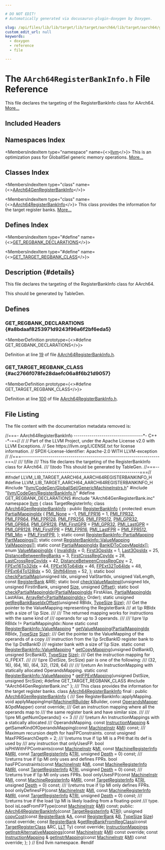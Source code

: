 ```yaml
---

# DO NOT EDIT!
# Automatically generated via docusaurus-plugin-doxygen by Doxygen.

slug: /api/files/lib/lib/target/lib/target/aarch64/lib/target/aarch64/gisel/aarch64registerbankinfo-h
custom_edit_url: null
keywords:
  - doxygen
  - reference
  - file

---
```





# The `AArch64RegisterBankInfo.h` File Reference

<DoxygenPage pluginConfig={pluginConfig}>

This file declares the targeting of the RegisterBankInfo class for AArch64. <a href="#details">More...</a>

## Included Headers

<IncludesList>
<IncludesListItem
  filePath="llvm/CodeGen/GlobalISel/GenericMachineInstrs.h"
  permalink="/docs/api/files/include/include/llvm/include/llvm/codegen/include/llvm/codegen/globalisel/genericmachineinstrs-h"
  isLocal="true" />
<IncludesListItem
  filePath="llvm/CodeGen/RegisterBankInfo.h"
  permalink="/docs/api/files/include/include/llvm/include/llvm/codegen/registerbankinfo-h"
  isLocal="true" />
<IncludesListItem
  filePath="AArch64GenRegisterBank.inc"
  permalink=""
  isLocal="true" />
</IncludesList>

## Namespaces Index

<MembersIndex>

<MembersIndexItem
  type="namespace"
  name={<><a href="/docs/api/namespaces/llvm">llvm</a></>}>
This is an optimization pass for GlobalISel generic memory operations. <a href="/docs/api/namespaces/llvm/#details">More...</a>
</MembersIndexItem>

</MembersIndex>

## Classes Index

<MembersIndex>

<MembersIndexItem
  type="class"
  name={<><a href="/docs/api/classes/llvm/aarch64genregisterbankinfo">AArch64GenRegisterBankInfo</a></>}>
</MembersIndexItem>

<MembersIndexItem
  type="class"
  name={<><a href="/docs/api/classes/llvm/aarch64registerbankinfo">AArch64RegisterBankInfo</a></>}>
This class provides the information for the target register banks. <a href="/docs/api/classes/llvm/aarch64registerbankinfo/#details">More...</a>
</MembersIndexItem>

</MembersIndex>

## Defines Index

<MembersIndex>

<MembersIndexItem
  type="#define"
  name={<><a href="#a8bdaaf8253971d9243f96a6f2bf6eda5">GET&#95;REGBANK&#95;DECLARATIONS</a></>}>
</MembersIndexItem>

<MembersIndexItem
  type="#define"
  name={<><a href="#ac2766f078fe28daefc06a8f6b21d9057">GET&#95;TARGET&#95;REGBANK&#95;CLASS</a></>}>
</MembersIndexItem>

</MembersIndex>

## Description {#details}

This file declares the targeting of the RegisterBankInfo class for AArch64.

<XrefSect
  title="Todo"
  permalink="/docs/api/pages/todo/#_todo000009">
This should be generated by TableGen.
</XrefSect>

<SectionDefinition>

## Defines

### GET&#95;REGBANK&#95;DECLARATIONS {#a8bdaaf8253971d9243f96a6f2bf6eda5}

<MemberDefinition
  prototype={<>#define GET&#95;REGBANK&#95;DECLARATIONS</>}>

Definition at line <a href="#l00019">19</a> of file <a href="/docs/api/files/lib/lib/target/lib/target/aarch64/lib/target/aarch64/gisel/aarch64registerbankinfo-h">AArch64RegisterBankInfo.h</a>.
</MemberDefinition>

### GET&#95;TARGET&#95;REGBANK&#95;CLASS {#ac2766f078fe28daefc06a8f6b21d9057}

<MemberDefinition
  prototype={<>#define GET&#95;TARGET&#95;REGBANK&#95;CLASS</>}>

Definition at line <a href="#l00100">100</a> of file <a href="/docs/api/files/lib/lib/target/lib/target/aarch64/lib/target/aarch64/gisel/aarch64registerbankinfo-h">AArch64RegisterBankInfo.h</a>.
</MemberDefinition>

</SectionDefinition>

## File Listing

The file content with the documentation metadata removed is:

<ProgramListing>

<Link id="l00001" /><CodeLine lineNumber="1"><span class="doxyHighlightComment">//===- AArch64RegisterBankInfo -----------------------------------&#42;- C++ -&#42;-==//</span></CodeLine>
<Link id="l00002" /><CodeLine lineNumber="2"><span class="doxyHighlightComment">//</span></CodeLine>
<Link id="l00003" /><CodeLine lineNumber="3"><span class="doxyHighlightComment">// Part of the LLVM Project, under the Apache License v2.0 with LLVM Exceptions.</span></CodeLine>
<Link id="l00004" /><CodeLine lineNumber="4"><span class="doxyHighlightComment">// See https://llvm.org/LICENSE.txt for license information.</span></CodeLine>
<Link id="l00005" /><CodeLine lineNumber="5"><span class="doxyHighlightComment">// SPDX-License-Identifier: Apache-2.0 WITH LLVM-exception</span></CodeLine>
<Link id="l00006" /><CodeLine lineNumber="6"><span class="doxyHighlightComment">//</span></CodeLine>
<Link id="l00007" /><CodeLine lineNumber="7"><span class="doxyHighlightComment">//===----------------------------------------------------------------------===//</span></CodeLine>
<Link id="l00008" /><CodeLine lineNumber="8"><span class="doxyHighlightComment">/// \\file</span></CodeLine>
<Link id="l00009" /><CodeLine lineNumber="9"><span class="doxyHighlightComment">/// This file declares the targeting of the RegisterBankInfo class for AArch64.</span></CodeLine>
<Link id="l00010" /><CodeLine lineNumber="10"><span class="doxyHighlightComment">/// \\todo This should be generated by TableGen.</span></CodeLine>
<Link id="l00011" /><CodeLine lineNumber="11"><span class="doxyHighlightComment">//===----------------------------------------------------------------------===//</span></CodeLine>
<Link id="l00012" /><CodeLine lineNumber="12"></CodeLine>
<Link id="l00013" /><CodeLine lineNumber="13"><span class="doxyHighlightPreprocessor">#ifndef LLVM&#95;LIB&#95;TARGET&#95;AARCH64&#95;AARCH64REGISTERBANKINFO&#95;H</span></CodeLine>
<Link id="l00014" /><CodeLine lineNumber="14"><span class="doxyHighlightPreprocessor">#define LLVM&#95;LIB&#95;TARGET&#95;AARCH64&#95;AARCH64REGISTERBANKINFO&#95;H</span></CodeLine>
<Link id="l00015" /><CodeLine lineNumber="15"></CodeLine>
<Link id="l00016" /><CodeLine lineNumber="16"><span class="doxyHighlightPreprocessor">#include &quot;<a href="/docs/api/files/include/include/llvm/include/llvm/codegen/include/llvm/codegen/globalisel/genericmachineinstrs-h">llvm/CodeGen/GlobalISel/GenericMachineInstrs.h</a>&quot;</span></CodeLine>
<Link id="l00017" /><CodeLine lineNumber="17"><span class="doxyHighlightPreprocessor">#include &quot;<a href="/docs/api/files/include/include/llvm/include/llvm/codegen/registerbankinfo-h">llvm/CodeGen/RegisterBankInfo.h</a>&quot;</span></CodeLine>
<Link id="l00018" /><CodeLine lineNumber="18"></CodeLine>
<Link id="l00019" /><CodeLine lineNumber="19" lineLink="#a8bdaaf8253971d9243f96a6f2bf6eda5"><span class="doxyHighlightPreprocessor">#define GET&#95;REGBANK&#95;DECLARATIONS</span></CodeLine>
<Link id="l00020" /><CodeLine lineNumber="20"><span class="doxyHighlightPreprocessor">#include &quot;AArch64GenRegisterBank.inc&quot;</span></CodeLine>
<Link id="l00021" /><CodeLine lineNumber="21"></CodeLine>
<Link id="l00022" /><CodeLine lineNumber="22"><span class="doxyHighlightKeyword">namespace </span><span class="doxyHighlight"><a href="/docs/api/namespaces/llvm">llvm</a> &#123;</span></CodeLine>
<Link id="l00023" /><CodeLine lineNumber="23"></CodeLine>
<Link id="l00024" /><CodeLine lineNumber="24"><span class="doxyHighlightKeyword">class </span><span class="doxyHighlight">TargetRegisterInfo;</span></CodeLine>
<Link id="l00025" /><CodeLine lineNumber="25"></CodeLine>
<Link id="l00026" /><CodeLine lineNumber="26" lineLink="/docs/api/classes/llvm/aarch64genregisterbankinfo"><span class="doxyHighlightKeyword">class </span><span class="doxyHighlight"><a href="/docs/api/classes/llvm/aarch64genregisterbankinfo">AArch64GenRegisterBankInfo</a> : </span><span class="doxyHighlightKeyword">public</span><span class="doxyHighlight"> <a href="/docs/api/classes/llvm/registerbankinfo/#aa9467bf23c0dfb8176a54358477962fa">RegisterBankInfo</a> &#123;</span></CodeLine>
<Link id="l00027" /><CodeLine lineNumber="27"><span class="doxyHighlightKeyword">protected</span><span class="doxyHighlight">:</span></CodeLine>
<Link id="l00028" /><CodeLine lineNumber="28" lineLink="/docs/api/classes/llvm/aarch64genregisterbankinfo/#a0ce0a1e8370bfd2d2f95eec99db57bd9"><span class="doxyHighlight">  </span><span class="doxyHighlightKeyword">enum</span><span class="doxyHighlight"> <a href="/docs/api/classes/llvm/aarch64genregisterbankinfo/#a0ce0a1e8370bfd2d2f95eec99db57bd9">PartialMappingIdx</a> &#123;</span></CodeLine>
<Link id="l00029" /><CodeLine lineNumber="29" lineLink="/docs/api/classes/llvm/aarch64genregisterbankinfo/#a0ce0a1e8370bfd2d2f95eec99db57bd9ada6aa4fc496e081101afcb7ca2c8a373"><span class="doxyHighlight">    <a href="/docs/api/classes/llvm/aarch64genregisterbankinfo/#a0ce0a1e8370bfd2d2f95eec99db57bd9ada6aa4fc496e081101afcb7ca2c8a373">PMI&#95;None</a> = -1,</span></CodeLine>
<Link id="l00030" /><CodeLine lineNumber="30" lineLink="/docs/api/classes/llvm/aarch64genregisterbankinfo/#a0ce0a1e8370bfd2d2f95eec99db57bd9a7d0f4c1015d1380e8813dd5b6a07d5be"><span class="doxyHighlight">    <a href="/docs/api/classes/llvm/aarch64genregisterbankinfo/#a0ce0a1e8370bfd2d2f95eec99db57bd9a7d0f4c1015d1380e8813dd5b6a07d5be">PMI&#95;FPR16</a> = 1,</span></CodeLine>
<Link id="l00031" /><CodeLine lineNumber="31" lineLink="/docs/api/classes/llvm/aarch64genregisterbankinfo/#a0ce0a1e8370bfd2d2f95eec99db57bd9a57ade2e8c7009c5b3daa35e6373c2dea"><span class="doxyHighlight">    <a href="/docs/api/classes/llvm/aarch64genregisterbankinfo/#a0ce0a1e8370bfd2d2f95eec99db57bd9a57ade2e8c7009c5b3daa35e6373c2dea">PMI&#95;FPR32</a>,</span></CodeLine>
<Link id="l00032" /><CodeLine lineNumber="32" lineLink="/docs/api/classes/llvm/aarch64genregisterbankinfo/#a0ce0a1e8370bfd2d2f95eec99db57bd9a0b8bca96f9b583cbfaf7448edc60ef89"><span class="doxyHighlight">    <a href="/docs/api/classes/llvm/aarch64genregisterbankinfo/#a0ce0a1e8370bfd2d2f95eec99db57bd9a0b8bca96f9b583cbfaf7448edc60ef89">PMI&#95;FPR64</a>,</span></CodeLine>
<Link id="l00033" /><CodeLine lineNumber="33" lineLink="/docs/api/classes/llvm/aarch64genregisterbankinfo/#a0ce0a1e8370bfd2d2f95eec99db57bd9a74b3fe0416b1909c5f09e250e80e4443"><span class="doxyHighlight">    <a href="/docs/api/classes/llvm/aarch64genregisterbankinfo/#a0ce0a1e8370bfd2d2f95eec99db57bd9a74b3fe0416b1909c5f09e250e80e4443">PMI&#95;FPR128</a>,</span></CodeLine>
<Link id="l00034" /><CodeLine lineNumber="34" lineLink="/docs/api/classes/llvm/aarch64genregisterbankinfo/#a0ce0a1e8370bfd2d2f95eec99db57bd9a9a036a733dc1c145a8f3607b799b87d8"><span class="doxyHighlight">    <a href="/docs/api/classes/llvm/aarch64genregisterbankinfo/#a0ce0a1e8370bfd2d2f95eec99db57bd9a9a036a733dc1c145a8f3607b799b87d8">PMI&#95;FPR256</a>,</span></CodeLine>
<Link id="l00035" /><CodeLine lineNumber="35" lineLink="/docs/api/classes/llvm/aarch64genregisterbankinfo/#a0ce0a1e8370bfd2d2f95eec99db57bd9aebf52e13aa4d38c631d9e5376578b4b3"><span class="doxyHighlight">    <a href="/docs/api/classes/llvm/aarch64genregisterbankinfo/#a0ce0a1e8370bfd2d2f95eec99db57bd9aebf52e13aa4d38c631d9e5376578b4b3">PMI&#95;FPR512</a>,</span></CodeLine>
<Link id="l00036" /><CodeLine lineNumber="36" lineLink="/docs/api/classes/llvm/aarch64genregisterbankinfo/#a0ce0a1e8370bfd2d2f95eec99db57bd9a3affacb0ea6b477fc5b6a5331ae1a0dc"><span class="doxyHighlight">    <a href="/docs/api/classes/llvm/aarch64genregisterbankinfo/#a0ce0a1e8370bfd2d2f95eec99db57bd9a3affacb0ea6b477fc5b6a5331ae1a0dc">PMI&#95;GPR32</a>,</span></CodeLine>
<Link id="l00037" /><CodeLine lineNumber="37" lineLink="/docs/api/classes/llvm/aarch64genregisterbankinfo/#a0ce0a1e8370bfd2d2f95eec99db57bd9a15443bb0e40040577432ba71db504125"><span class="doxyHighlight">    <a href="/docs/api/classes/llvm/aarch64genregisterbankinfo/#a0ce0a1e8370bfd2d2f95eec99db57bd9a15443bb0e40040577432ba71db504125">PMI&#95;GPR64</a>,</span></CodeLine>
<Link id="l00038" /><CodeLine lineNumber="38" lineLink="/docs/api/classes/llvm/aarch64genregisterbankinfo/#a0ce0a1e8370bfd2d2f95eec99db57bd9a5046c1b33042e6e139dfe42d4c2a836d"><span class="doxyHighlight">    <a href="/docs/api/classes/llvm/aarch64genregisterbankinfo/#a0ce0a1e8370bfd2d2f95eec99db57bd9a5046c1b33042e6e139dfe42d4c2a836d">PMI&#95;GPR128</a>,</span></CodeLine>
<Link id="l00039" /><CodeLine lineNumber="39" lineLink="/docs/api/classes/llvm/aarch64genregisterbankinfo/#a0ce0a1e8370bfd2d2f95eec99db57bd9a6f05aa805febfc871072ccfaeab73947"><span class="doxyHighlight">    <a href="/docs/api/classes/llvm/aarch64genregisterbankinfo/#a0ce0a1e8370bfd2d2f95eec99db57bd9a6f05aa805febfc871072ccfaeab73947">PMI&#95;FirstGPR</a> = <a href="/docs/api/classes/llvm/aarch64genregisterbankinfo/#a0ce0a1e8370bfd2d2f95eec99db57bd9a3affacb0ea6b477fc5b6a5331ae1a0dc">PMI&#95;GPR32</a>,</span></CodeLine>
<Link id="l00040" /><CodeLine lineNumber="40" lineLink="/docs/api/classes/llvm/aarch64genregisterbankinfo/#a0ce0a1e8370bfd2d2f95eec99db57bd9abd8d169cb7433122c1b4bfbbbe835b9a"><span class="doxyHighlight">    <a href="/docs/api/classes/llvm/aarch64genregisterbankinfo/#a0ce0a1e8370bfd2d2f95eec99db57bd9abd8d169cb7433122c1b4bfbbbe835b9a">PMI&#95;LastGPR</a> = <a href="/docs/api/classes/llvm/aarch64genregisterbankinfo/#a0ce0a1e8370bfd2d2f95eec99db57bd9a5046c1b33042e6e139dfe42d4c2a836d">PMI&#95;GPR128</a>,</span></CodeLine>
<Link id="l00041" /><CodeLine lineNumber="41" lineLink="/docs/api/classes/llvm/aarch64genregisterbankinfo/#a0ce0a1e8370bfd2d2f95eec99db57bd9a5204b837734b0428ff3bc7d07c5620ad"><span class="doxyHighlight">    <a href="/docs/api/classes/llvm/aarch64genregisterbankinfo/#a0ce0a1e8370bfd2d2f95eec99db57bd9a5204b837734b0428ff3bc7d07c5620ad">PMI&#95;FirstFPR</a> = <a href="/docs/api/classes/llvm/aarch64genregisterbankinfo/#a0ce0a1e8370bfd2d2f95eec99db57bd9a7d0f4c1015d1380e8813dd5b6a07d5be">PMI&#95;FPR16</a>,</span></CodeLine>
<Link id="l00042" /><CodeLine lineNumber="42" lineLink="/docs/api/classes/llvm/aarch64genregisterbankinfo/#a0ce0a1e8370bfd2d2f95eec99db57bd9af741e39026b897179f21ab69f6fd83ea"><span class="doxyHighlight">    <a href="/docs/api/classes/llvm/aarch64genregisterbankinfo/#a0ce0a1e8370bfd2d2f95eec99db57bd9af741e39026b897179f21ab69f6fd83ea">PMI&#95;LastFPR</a> = <a href="/docs/api/classes/llvm/aarch64genregisterbankinfo/#a0ce0a1e8370bfd2d2f95eec99db57bd9aebf52e13aa4d38c631d9e5376578b4b3">PMI&#95;FPR512</a>,</span></CodeLine>
<Link id="l00043" /><CodeLine lineNumber="43" lineLink="/docs/api/classes/llvm/aarch64genregisterbankinfo/#a0ce0a1e8370bfd2d2f95eec99db57bd9ab2879f12d4bf51793e9c64d53a977f81"><span class="doxyHighlight">    <a href="/docs/api/classes/llvm/aarch64genregisterbankinfo/#a0ce0a1e8370bfd2d2f95eec99db57bd9ab2879f12d4bf51793e9c64d53a977f81">PMI&#95;Min</a> = <a href="/docs/api/classes/llvm/aarch64genregisterbankinfo/#a0ce0a1e8370bfd2d2f95eec99db57bd9a5204b837734b0428ff3bc7d07c5620ad">PMI&#95;FirstFPR</a>,</span></CodeLine>
<Link id="l00044" /><CodeLine lineNumber="44"><span class="doxyHighlight">  &#125;;</span></CodeLine>
<Link id="l00045" /><CodeLine lineNumber="45"></CodeLine>
<Link id="l00046" /><CodeLine lineNumber="46" lineLink="/docs/api/classes/llvm/aarch64genregisterbankinfo/#a7bccd695609f957457acb1eaa984045c"><span class="doxyHighlight">  </span><span class="doxyHighlightKeyword">static</span><span class="doxyHighlight"> </span><span class="doxyHighlightKeyword">const</span><span class="doxyHighlight"> <a href="/docs/api/structs/llvm/registerbankinfo/partialmapping">RegisterBankInfo::PartialMapping</a> <a href="/docs/api/classes/llvm/aarch64genregisterbankinfo/#a7bccd695609f957457acb1eaa984045c">PartMappings</a>&#91;&#93;;</span></CodeLine>
<Link id="l00047" /><CodeLine lineNumber="47" lineLink="/docs/api/classes/llvm/aarch64genregisterbankinfo/#ad8ba357b7ffb47400eba332bcc7a3653"><span class="doxyHighlight">  </span><span class="doxyHighlightKeyword">static</span><span class="doxyHighlight"> </span><span class="doxyHighlightKeyword">const</span><span class="doxyHighlight"> <a href="/docs/api/structs/llvm/registerbankinfo/valuemapping">RegisterBankInfo::ValueMapping</a> <a href="/docs/api/classes/llvm/aarch64genregisterbankinfo/#ad8ba357b7ffb47400eba332bcc7a3653">ValMappings</a>&#91;&#93;;</span></CodeLine>
<Link id="l00048" /><CodeLine lineNumber="48" lineLink="/docs/api/classes/llvm/aarch64genregisterbankinfo/#ac3aec3ca7a88b8d7f64d310d12444ac8"><span class="doxyHighlight">  </span><span class="doxyHighlightKeyword">static</span><span class="doxyHighlight"> </span><span class="doxyHighlightKeyword">const</span><span class="doxyHighlight"> <a href="/docs/api/classes/llvm/aarch64genregisterbankinfo/#a0ce0a1e8370bfd2d2f95eec99db57bd9">PartialMappingIdx</a> <a href="/docs/api/classes/llvm/aarch64genregisterbankinfo/#ac3aec3ca7a88b8d7f64d310d12444ac8">BankIDToCopyMapIdx</a>&#91;&#93;;</span></CodeLine>
<Link id="l00049" /><CodeLine lineNumber="49"></CodeLine>
<Link id="l00050" /><CodeLine lineNumber="50" lineLink="/docs/api/classes/llvm/aarch64genregisterbankinfo/#a5bc25a8a7793e62e97276637b1f5bfca"><span class="doxyHighlight">  </span><span class="doxyHighlightKeyword">enum</span><span class="doxyHighlight"> <a href="/docs/api/classes/llvm/aarch64genregisterbankinfo/#a5bc25a8a7793e62e97276637b1f5bfca">ValueMappingIdx</a> &#123;</span></CodeLine>
<Link id="l00051" /><CodeLine lineNumber="51" lineLink="/docs/api/classes/llvm/aarch64genregisterbankinfo/#a5bc25a8a7793e62e97276637b1f5bfcaa730a5843a9f6efa5bd572374a57001cc"><span class="doxyHighlight">    <a href="/docs/api/classes/llvm/aarch64genregisterbankinfo/#a5bc25a8a7793e62e97276637b1f5bfcaa730a5843a9f6efa5bd572374a57001cc">InvalidIdx</a> = 0,</span></CodeLine>
<Link id="l00052" /><CodeLine lineNumber="52" lineLink="/docs/api/classes/llvm/aarch64genregisterbankinfo/#a5bc25a8a7793e62e97276637b1f5bfcaa8dc019b27373bae43af2ea9402f70486"><span class="doxyHighlight">    <a href="/docs/api/classes/llvm/aarch64genregisterbankinfo/#a5bc25a8a7793e62e97276637b1f5bfcaa8dc019b27373bae43af2ea9402f70486">First3OpsIdx</a> = 1,</span></CodeLine>
<Link id="l00053" /><CodeLine lineNumber="53" lineLink="/docs/api/classes/llvm/aarch64genregisterbankinfo/#a5bc25a8a7793e62e97276637b1f5bfcaac5a293b56b4e91c760d23bd621e2cb9d"><span class="doxyHighlight">    <a href="/docs/api/classes/llvm/aarch64genregisterbankinfo/#a5bc25a8a7793e62e97276637b1f5bfcaac5a293b56b4e91c760d23bd621e2cb9d">Last3OpsIdx</a> = 25,</span></CodeLine>
<Link id="l00054" /><CodeLine lineNumber="54" lineLink="/docs/api/classes/llvm/aarch64genregisterbankinfo/#a5bc25a8a7793e62e97276637b1f5bfcaa85dded0bdbea67517ba33cda7c543cae"><span class="doxyHighlight">    <a href="/docs/api/classes/llvm/aarch64genregisterbankinfo/#a5bc25a8a7793e62e97276637b1f5bfcaa85dded0bdbea67517ba33cda7c543cae">DistanceBetweenRegBanks</a> = 3,</span></CodeLine>
<Link id="l00055" /><CodeLine lineNumber="55" lineLink="/docs/api/classes/llvm/aarch64genregisterbankinfo/#a5bc25a8a7793e62e97276637b1f5bfcaa1e6d3663df1f326b330a5bf5ad63a640"><span class="doxyHighlight">    <a href="/docs/api/classes/llvm/aarch64genregisterbankinfo/#a5bc25a8a7793e62e97276637b1f5bfcaa1e6d3663df1f326b330a5bf5ad63a640">FirstCrossRegCpyIdx</a> = 28,</span></CodeLine>
<Link id="l00056" /><CodeLine lineNumber="56" lineLink="/docs/api/classes/llvm/aarch64genregisterbankinfo/#a5bc25a8a7793e62e97276637b1f5bfcaa9e6eb3f047f47123c78aa2da9829c107"><span class="doxyHighlight">    <a href="/docs/api/classes/llvm/aarch64genregisterbankinfo/#a5bc25a8a7793e62e97276637b1f5bfcaa9e6eb3f047f47123c78aa2da9829c107">LastCrossRegCpyIdx</a> = 42,</span></CodeLine>
<Link id="l00057" /><CodeLine lineNumber="57" lineLink="/docs/api/classes/llvm/aarch64genregisterbankinfo/#a5bc25a8a7793e62e97276637b1f5bfcaa4c2ea860c72e3eb2037d12b654f6e301"><span class="doxyHighlight">    <a href="/docs/api/classes/llvm/aarch64genregisterbankinfo/#a5bc25a8a7793e62e97276637b1f5bfcaa4c2ea860c72e3eb2037d12b654f6e301">DistanceBetweenCrossRegCpy</a> = 2,</span></CodeLine>
<Link id="l00058" /><CodeLine lineNumber="58" lineLink="/docs/api/classes/llvm/aarch64genregisterbankinfo/#a5bc25a8a7793e62e97276637b1f5bfcaa1e2ee27e61922a5f8d4586b97788c4a3"><span class="doxyHighlight">    <a href="/docs/api/classes/llvm/aarch64genregisterbankinfo/#a5bc25a8a7793e62e97276637b1f5bfcaa1e2ee27e61922a5f8d4586b97788c4a3">FPExt16To32Idx</a> = 44,</span></CodeLine>
<Link id="l00059" /><CodeLine lineNumber="59" lineLink="/docs/api/classes/llvm/aarch64genregisterbankinfo/#a5bc25a8a7793e62e97276637b1f5bfcaa29ec7d849b5818663330722608967570"><span class="doxyHighlight">    <a href="/docs/api/classes/llvm/aarch64genregisterbankinfo/#a5bc25a8a7793e62e97276637b1f5bfcaa29ec7d849b5818663330722608967570">FPExt16To64Idx</a> = 46,</span></CodeLine>
<Link id="l00060" /><CodeLine lineNumber="60" lineLink="/docs/api/classes/llvm/aarch64genregisterbankinfo/#a5bc25a8a7793e62e97276637b1f5bfcaa66634e722b92b1635f9c14aa89003e57"><span class="doxyHighlight">    <a href="/docs/api/classes/llvm/aarch64genregisterbankinfo/#a5bc25a8a7793e62e97276637b1f5bfcaa66634e722b92b1635f9c14aa89003e57">FPExt32To64Idx</a> = 48,</span></CodeLine>
<Link id="l00061" /><CodeLine lineNumber="61" lineLink="/docs/api/classes/llvm/aarch64genregisterbankinfo/#a5bc25a8a7793e62e97276637b1f5bfcaa9b4ebe30fd1f79ea25dc4309a2cae068"><span class="doxyHighlight">    <a href="/docs/api/classes/llvm/aarch64genregisterbankinfo/#a5bc25a8a7793e62e97276637b1f5bfcaa9b4ebe30fd1f79ea25dc4309a2cae068">FPExt64To128Idx</a> = 50,</span></CodeLine>
<Link id="l00062" /><CodeLine lineNumber="62" lineLink="/docs/api/classes/llvm/aarch64genregisterbankinfo/#a5bc25a8a7793e62e97276637b1f5bfcaaa633b88dcc41c33fb9989f39237c1b8a"><span class="doxyHighlight">    <a href="/docs/api/classes/llvm/aarch64genregisterbankinfo/#a5bc25a8a7793e62e97276637b1f5bfcaaa633b88dcc41c33fb9989f39237c1b8a">Shift64Imm</a> = 52,</span></CodeLine>
<Link id="l00063" /><CodeLine lineNumber="63"><span class="doxyHighlight">  &#125;;</span></CodeLine>
<Link id="l00064" /><CodeLine lineNumber="64"></CodeLine>
<Link id="l00065" /><CodeLine lineNumber="65" lineLink="/docs/api/classes/llvm/aarch64genregisterbankinfo/#ae0544412676b94227fa1cbd691372dab"><span class="doxyHighlight">  </span><span class="doxyHighlightKeyword">static</span><span class="doxyHighlight"> </span><span class="doxyHighlightKeywordType">bool</span><span class="doxyHighlight"> <a href="/docs/api/classes/llvm/aarch64genregisterbankinfo/#ae0544412676b94227fa1cbd691372dab">checkPartialMap</a>(</span><span class="doxyHighlightKeywordType">unsigned</span><span class="doxyHighlight"> Idx, </span><span class="doxyHighlightKeywordType">unsigned</span><span class="doxyHighlight"> ValStartIdx,</span></CodeLine>
<Link id="l00066" /><CodeLine lineNumber="66"><span class="doxyHighlight">                              </span><span class="doxyHighlightKeywordType">unsigned</span><span class="doxyHighlight"> ValLength, </span><span class="doxyHighlightKeyword">const</span><span class="doxyHighlight"> <a href="/docs/api/classes/llvm/registerbank">RegisterBank</a> &amp;RB);</span></CodeLine>
<Link id="l00067" /><CodeLine lineNumber="67" lineLink="/docs/api/classes/llvm/aarch64genregisterbankinfo/#aac204e7094869818cf50f235726a351a"><span class="doxyHighlight">  </span><span class="doxyHighlightKeyword">static</span><span class="doxyHighlight"> </span><span class="doxyHighlightKeywordType">bool</span><span class="doxyHighlight"> <a href="/docs/api/classes/llvm/aarch64genregisterbankinfo/#aac204e7094869818cf50f235726a351a">checkValueMapImpl</a>(</span><span class="doxyHighlightKeywordType">unsigned</span><span class="doxyHighlight"> Idx, </span><span class="doxyHighlightKeywordType">unsigned</span><span class="doxyHighlight"> FirstInBank,</span></CodeLine>
<Link id="l00068" /><CodeLine lineNumber="68"><span class="doxyHighlight">                                </span><span class="doxyHighlightKeywordType">unsigned</span><span class="doxyHighlight"> <a href="/docs/api/files/lib/lib/analysis/inlineorder-cpp/#a7ee6f0cb51c3b9056199e9a0001fe8c3a6f6cb72d544962fa333e2e34ce64f719">Size</a>, </span><span class="doxyHighlightKeywordType">unsigned</span><span class="doxyHighlight"> <a href="/docs/api/namespaces/llvm/#a05f5b9a11bdcc5feba62899f95dcf878a3134224cba2545bc57954d3b072aebb4">Offset</a>);</span></CodeLine>
<Link id="l00069" /><CodeLine lineNumber="69" lineLink="/docs/api/classes/llvm/aarch64genregisterbankinfo/#a5815052cc039d0e029b6aebf81614419"><span class="doxyHighlight">  </span><span class="doxyHighlightKeyword">static</span><span class="doxyHighlight"> </span><span class="doxyHighlightKeywordType">bool</span><span class="doxyHighlight"> <a href="/docs/api/classes/llvm/aarch64genregisterbankinfo/#a5815052cc039d0e029b6aebf81614419">checkPartialMappingIdx</a>(<a href="/docs/api/classes/llvm/aarch64genregisterbankinfo/#a0ce0a1e8370bfd2d2f95eec99db57bd9">PartialMappingIdx</a> FirstAlias,</span></CodeLine>
<Link id="l00070" /><CodeLine lineNumber="70"><span class="doxyHighlight">                                     <a href="/docs/api/classes/llvm/aarch64genregisterbankinfo/#a0ce0a1e8370bfd2d2f95eec99db57bd9">PartialMappingIdx</a> LastAlias,</span></CodeLine>
<Link id="l00071" /><CodeLine lineNumber="71"><span class="doxyHighlight">                                     <a href="/docs/api/classes/llvm/arrayref">ArrayRef&lt;PartialMappingIdx&gt;</a> Order);</span></CodeLine>
<Link id="l00072" /><CodeLine lineNumber="72"></CodeLine>
<Link id="l00073" /><CodeLine lineNumber="73" lineLink="/docs/api/classes/llvm/aarch64genregisterbankinfo/#a0ce9fd2addf2bda8320f018848e938fa"><span class="doxyHighlight">  </span><span class="doxyHighlightKeyword">static</span><span class="doxyHighlight"> </span><span class="doxyHighlightKeywordType">unsigned</span><span class="doxyHighlight"> <a href="/docs/api/classes/llvm/aarch64genregisterbankinfo/#a0ce9fd2addf2bda8320f018848e938fa">getRegBankBaseIdxOffset</a>(</span><span class="doxyHighlightKeywordType">unsigned</span><span class="doxyHighlight"> RBIdx, <a href="/docs/api/classes/llvm/typesize">TypeSize</a> <a href="/docs/api/files/lib/lib/analysis/inlineorder-cpp/#a7ee6f0cb51c3b9056199e9a0001fe8c3a6f6cb72d544962fa333e2e34ce64f719">Size</a>);</span></CodeLine>
<Link id="l00074" /><CodeLine lineNumber="74"></CodeLine>
<Link id="l00075" /><CodeLine lineNumber="75"><span class="doxyHighlightComment">  /// Get the pointer to the ValueMapping representing the RegisterBank</span></CodeLine>
<Link id="l00076" /><CodeLine lineNumber="76"><span class="doxyHighlightComment">  /// at \\p RBIdx with a size of \\p Size.</span></CodeLine>
<Link id="l00077" /><CodeLine lineNumber="77"><span class="doxyHighlightComment">  ///</span></CodeLine>
<Link id="l00078" /><CodeLine lineNumber="78"><span class="doxyHighlightComment">  /// The returned mapping works for instructions with the same kind of</span></CodeLine>
<Link id="l00079" /><CodeLine lineNumber="79"><span class="doxyHighlightComment">  /// operands for up to 3 operands.</span></CodeLine>
<Link id="l00080" /><CodeLine lineNumber="80"><span class="doxyHighlightComment">  ///</span></CodeLine>
<Link id="l00081" /><CodeLine lineNumber="81"><span class="doxyHighlightComment">  /// \\pre \\p RBIdx != PartialMappingIdx::None</span></CodeLine>
<Link id="l00082" /><CodeLine lineNumber="82"><span class="doxyHighlight">  </span><span class="doxyHighlightKeyword">static</span><span class="doxyHighlight"> </span><span class="doxyHighlightKeyword">const</span><span class="doxyHighlight"> <a href="/docs/api/structs/llvm/registerbankinfo/valuemapping">RegisterBankInfo::ValueMapping</a> &#42;</span></CodeLine>
<Link id="l00083" /><CodeLine lineNumber="83" lineLink="/docs/api/classes/llvm/aarch64genregisterbankinfo/#ace6c7f8d7dc748c8c3e5e4d3e230c71c"><span class="doxyHighlight">  <a href="/docs/api/classes/llvm/aarch64genregisterbankinfo/#ace6c7f8d7dc748c8c3e5e4d3e230c71c">getValueMapping</a>(<a href="/docs/api/classes/llvm/aarch64genregisterbankinfo/#a0ce0a1e8370bfd2d2f95eec99db57bd9">PartialMappingIdx</a> RBIdx, <a href="/docs/api/classes/llvm/typesize">TypeSize</a> <a href="/docs/api/files/lib/lib/analysis/inlineorder-cpp/#a7ee6f0cb51c3b9056199e9a0001fe8c3a6f6cb72d544962fa333e2e34ce64f719">Size</a>);</span></CodeLine>
<Link id="l00084" /><CodeLine lineNumber="84"></CodeLine>
<Link id="l00085" /><CodeLine lineNumber="85"><span class="doxyHighlightComment">  /// Get the pointer to the ValueMapping of the operands of a copy</span></CodeLine>
<Link id="l00086" /><CodeLine lineNumber="86"><span class="doxyHighlightComment">  /// instruction from the \\p SrcBankID register bank to the \\p DstBankID</span></CodeLine>
<Link id="l00087" /><CodeLine lineNumber="87"><span class="doxyHighlightComment">  /// register bank with a size of \\p Size.</span></CodeLine>
<Link id="l00088" /><CodeLine lineNumber="88"><span class="doxyHighlight">  </span><span class="doxyHighlightKeyword">static</span><span class="doxyHighlight"> </span><span class="doxyHighlightKeyword">const</span><span class="doxyHighlight"> <a href="/docs/api/structs/llvm/registerbankinfo/valuemapping">RegisterBankInfo::ValueMapping</a> &#42;</span></CodeLine>
<Link id="l00089" /><CodeLine lineNumber="89" lineLink="/docs/api/classes/llvm/aarch64genregisterbankinfo/#a52505890f7e825cd589db0e54395e9e5"><span class="doxyHighlight">  <a href="/docs/api/classes/llvm/aarch64genregisterbankinfo/#a52505890f7e825cd589db0e54395e9e5">getCopyMapping</a>(</span><span class="doxyHighlightKeywordType">unsigned</span><span class="doxyHighlight"> DstBankID, </span><span class="doxyHighlightKeywordType">unsigned</span><span class="doxyHighlight"> SrcBankID, <a href="/docs/api/classes/llvm/typesize">TypeSize</a> <a href="/docs/api/files/lib/lib/analysis/inlineorder-cpp/#a7ee6f0cb51c3b9056199e9a0001fe8c3a6f6cb72d544962fa333e2e34ce64f719">Size</a>);</span></CodeLine>
<Link id="l00090" /><CodeLine lineNumber="90"></CodeLine>
<Link id="l00091" /><CodeLine lineNumber="91"><span class="doxyHighlightComment">  /// Get the instruction mapping for G&#95;FPEXT.</span></CodeLine>
<Link id="l00092" /><CodeLine lineNumber="92"><span class="doxyHighlightComment">  ///</span></CodeLine>
<Link id="l00093" /><CodeLine lineNumber="93"><span class="doxyHighlightComment">  /// \\pre (DstSize, SrcSize) pair is one of the following:</span></CodeLine>
<Link id="l00094" /><CodeLine lineNumber="94"><span class="doxyHighlightComment">  ///      (32, 16), (64, 16), (64, 32), (128, 64)</span></CodeLine>
<Link id="l00095" /><CodeLine lineNumber="95"><span class="doxyHighlightComment">  ///</span></CodeLine>
<Link id="l00096" /><CodeLine lineNumber="96"><span class="doxyHighlightComment">  /// \\return An InstructionMapping with statically allocated OperandsMapping.</span></CodeLine>
<Link id="l00097" /><CodeLine lineNumber="97"><span class="doxyHighlight">  </span><span class="doxyHighlightKeyword">static</span><span class="doxyHighlight"> </span><span class="doxyHighlightKeyword">const</span><span class="doxyHighlight"> <a href="/docs/api/structs/llvm/registerbankinfo/valuemapping">RegisterBankInfo::ValueMapping</a> &#42;</span></CodeLine>
<Link id="l00098" /><CodeLine lineNumber="98" lineLink="/docs/api/classes/llvm/aarch64genregisterbankinfo/#aa2c869b663eb82158eb929290dd29f67"><span class="doxyHighlight">  <a href="/docs/api/classes/llvm/aarch64genregisterbankinfo/#aa2c869b663eb82158eb929290dd29f67">getFPExtMapping</a>(</span><span class="doxyHighlightKeywordType">unsigned</span><span class="doxyHighlight"> DstSize, </span><span class="doxyHighlightKeywordType">unsigned</span><span class="doxyHighlight"> SrcSize);</span></CodeLine>
<Link id="l00099" /><CodeLine lineNumber="99"></CodeLine>
<Link id="l00100" /><CodeLine lineNumber="100" lineLink="#ac2766f078fe28daefc06a8f6b21d9057"><span class="doxyHighlightPreprocessor">#define GET&#95;TARGET&#95;REGBANK&#95;CLASS</span></CodeLine>
<Link id="l00101" /><CodeLine lineNumber="101"><span class="doxyHighlightPreprocessor">#include &quot;AArch64GenRegisterBank.inc&quot;</span></CodeLine>
<Link id="l00102" /><CodeLine lineNumber="102"><span class="doxyHighlight">&#125;;</span></CodeLine>
<Link id="l00103" /><CodeLine lineNumber="103"></CodeLine>
<Link id="l00104" /><CodeLine lineNumber="104"><span class="doxyHighlightComment">/// This class provides the information for the target register banks.</span></CodeLine>
<Link id="l00105" /><CodeLine lineNumber="105" lineLink="/docs/api/classes/llvm/aarch64registerbankinfo"><span class="doxyHighlightKeyword">class </span><span class="doxyHighlight"><a href="/docs/api/classes/llvm/aarch64registerbankinfo/#a8c46e5a35a9df5b131a85976d8d70af0">AArch64RegisterBankInfo</a> final : </span><span class="doxyHighlightKeyword">public</span><span class="doxyHighlight"> <a href="/docs/api/classes/llvm/aarch64genregisterbankinfo">AArch64GenRegisterBankInfo</a> &#123;</span></CodeLine>
<Link id="l00106" /><CodeLine lineNumber="106"><span class="doxyHighlightComment">  /// See RegisterBankInfo::applyMapping.</span></CodeLine>
<Link id="l00107" /><CodeLine lineNumber="107"><span class="doxyHighlight">  </span><span class="doxyHighlightKeywordType">void</span><span class="doxyHighlight"> applyMappingImpl(<a href="/docs/api/classes/llvm/machineirbuilder">MachineIRBuilder</a> &amp;Builder,</span></CodeLine>
<Link id="l00108" /><CodeLine lineNumber="108"><span class="doxyHighlight">                        </span><span class="doxyHighlightKeyword">const</span><span class="doxyHighlight"> <a href="/docs/api/classes/llvm/registerbankinfo/operandsmapper">OperandsMapper</a> &amp;OpdMapper) </span><span class="doxyHighlightKeyword">const override</span><span class="doxyHighlight">;</span></CodeLine>
<Link id="l00109" /><CodeLine lineNumber="109"></CodeLine>
<Link id="l00110" /><CodeLine lineNumber="110"><span class="doxyHighlightComment">  /// Get an instruction mapping where all the operands map to</span></CodeLine>
<Link id="l00111" /><CodeLine lineNumber="111"><span class="doxyHighlightComment">  /// the same register bank and have similar size.</span></CodeLine>
<Link id="l00112" /><CodeLine lineNumber="112"><span class="doxyHighlightComment">  ///</span></CodeLine>
<Link id="l00113" /><CodeLine lineNumber="113"><span class="doxyHighlightComment">  /// \\pre MI.getNumOperands() &lt;= 3</span></CodeLine>
<Link id="l00114" /><CodeLine lineNumber="114"><span class="doxyHighlightComment">  ///</span></CodeLine>
<Link id="l00115" /><CodeLine lineNumber="115"><span class="doxyHighlightComment">  /// \\return An InstructionMappings with a statically allocated</span></CodeLine>
<Link id="l00116" /><CodeLine lineNumber="116"><span class="doxyHighlightComment">  /// OperandsMapping.</span></CodeLine>
<Link id="l00117" /><CodeLine lineNumber="117"><span class="doxyHighlight">  </span><span class="doxyHighlightKeyword">const</span><span class="doxyHighlight"> <a href="/docs/api/classes/llvm/registerbankinfo/instructionmapping">InstructionMapping</a> &amp;</span></CodeLine>
<Link id="l00118" /><CodeLine lineNumber="118"><span class="doxyHighlight">  getSameKindOfOperandsMapping(</span><span class="doxyHighlightKeyword">const</span><span class="doxyHighlight"> <a href="/docs/api/classes/llvm/machineinstr">MachineInstr</a> &amp;<a href="/docs/api/files/lib/lib/codegen/lib/codegen/globalisel/irtranslator-cpp/#abe44dfdea65b4f7e11e0a608ab708b76">MI</a>) </span><span class="doxyHighlightKeyword">const</span><span class="doxyHighlight">;</span></CodeLine>
<Link id="l00119" /><CodeLine lineNumber="119"></CodeLine>
<Link id="l00120" /><CodeLine lineNumber="120"><span class="doxyHighlightComment">  /// Maximum recursion depth for hasFPConstraints.</span></CodeLine>
<Link id="l00121" /><CodeLine lineNumber="121"><span class="doxyHighlight">  </span><span class="doxyHighlightKeyword">const</span><span class="doxyHighlight"> </span><span class="doxyHighlightKeywordType">unsigned</span><span class="doxyHighlight"> MaxFPRSearchDepth = 2;</span></CodeLine>
<Link id="l00122" /><CodeLine lineNumber="122"></CodeLine>
<Link id="l00123" /><CodeLine lineNumber="123"><span class="doxyHighlightComment">  /// \\returns true if \\p MI is a PHI that its def is used by</span></CodeLine>
<Link id="l00124" /><CodeLine lineNumber="124"><span class="doxyHighlightComment">  /// any instruction that onlyUsesFP.</span></CodeLine>
<Link id="l00125" /><CodeLine lineNumber="125"><span class="doxyHighlight">  </span><span class="doxyHighlightKeywordType">bool</span><span class="doxyHighlight"> isPHIWithFPContraints(</span><span class="doxyHighlightKeyword">const</span><span class="doxyHighlight"> <a href="/docs/api/classes/llvm/machineinstr">MachineInstr</a> &amp;<a href="/docs/api/files/lib/lib/codegen/lib/codegen/globalisel/irtranslator-cpp/#abe44dfdea65b4f7e11e0a608ab708b76">MI</a>,</span></CodeLine>
<Link id="l00126" /><CodeLine lineNumber="126"><span class="doxyHighlight">                             </span><span class="doxyHighlightKeyword">const</span><span class="doxyHighlight"> <a href="/docs/api/classes/llvm/machineregisterinfo">MachineRegisterInfo</a> &amp;<a href="/docs/api/files/lib/lib/target/lib/target/aarch64/aarch64advsimdscalarpass-cpp/#aacd2ab195054a3e6a74bfbb9d5d571c8">MRI</a>,</span></CodeLine>
<Link id="l00127" /><CodeLine lineNumber="127"><span class="doxyHighlight">                             </span><span class="doxyHighlightKeyword">const</span><span class="doxyHighlight"> <a href="/docs/api/classes/llvm/targetregisterinfo">TargetRegisterInfo</a> &amp;<a href="/docs/api/files/lib/lib/codegen/machinesink-cpp/#a0f36ed1bc17fc1aa97fe291c439a0698">TRI</a>,</span></CodeLine>
<Link id="l00128" /><CodeLine lineNumber="128"><span class="doxyHighlight">                             </span><span class="doxyHighlightKeywordType">unsigned</span><span class="doxyHighlight"> <a href="/docs/api/namespaces/llvm/#a1eb5609345b906d024fbf9e4bc1adc06afe578efb7ca235af77fb0eef7edcf639">Depth</a> = 0) </span><span class="doxyHighlightKeyword">const</span><span class="doxyHighlight">;</span></CodeLine>
<Link id="l00129" /><CodeLine lineNumber="129"></CodeLine>
<Link id="l00130" /><CodeLine lineNumber="130"><span class="doxyHighlightComment">  /// \\returns true if \\p MI only uses and defines FPRs.</span></CodeLine>
<Link id="l00131" /><CodeLine lineNumber="131"><span class="doxyHighlight">  </span><span class="doxyHighlightKeywordType">bool</span><span class="doxyHighlight"> hasFPConstraints(</span><span class="doxyHighlightKeyword">const</span><span class="doxyHighlight"> <a href="/docs/api/classes/llvm/machineinstr">MachineInstr</a> &amp;<a href="/docs/api/files/lib/lib/codegen/lib/codegen/globalisel/irtranslator-cpp/#abe44dfdea65b4f7e11e0a608ab708b76">MI</a>, </span><span class="doxyHighlightKeyword">const</span><span class="doxyHighlight"> <a href="/docs/api/classes/llvm/machineregisterinfo">MachineRegisterInfo</a> &amp;<a href="/docs/api/files/lib/lib/target/lib/target/aarch64/aarch64advsimdscalarpass-cpp/#aacd2ab195054a3e6a74bfbb9d5d571c8">MRI</a>,</span></CodeLine>
<Link id="l00132" /><CodeLine lineNumber="132"><span class="doxyHighlight">                     </span><span class="doxyHighlightKeyword">const</span><span class="doxyHighlight"> <a href="/docs/api/classes/llvm/targetregisterinfo">TargetRegisterInfo</a> &amp;<a href="/docs/api/files/lib/lib/codegen/machinesink-cpp/#a0f36ed1bc17fc1aa97fe291c439a0698">TRI</a>, </span><span class="doxyHighlightKeywordType">unsigned</span><span class="doxyHighlight"> <a href="/docs/api/namespaces/llvm/#a1eb5609345b906d024fbf9e4bc1adc06afe578efb7ca235af77fb0eef7edcf639">Depth</a> = 0) </span><span class="doxyHighlightKeyword">const</span><span class="doxyHighlight">;</span></CodeLine>
<Link id="l00133" /><CodeLine lineNumber="133"></CodeLine>
<Link id="l00134" /><CodeLine lineNumber="134"><span class="doxyHighlightComment">  /// \\returns true if \\p MI only uses FPRs.</span></CodeLine>
<Link id="l00135" /><CodeLine lineNumber="135"><span class="doxyHighlight">  </span><span class="doxyHighlightKeywordType">bool</span><span class="doxyHighlight"> onlyUsesFP(</span><span class="doxyHighlightKeyword">const</span><span class="doxyHighlight"> <a href="/docs/api/classes/llvm/machineinstr">MachineInstr</a> &amp;<a href="/docs/api/files/lib/lib/codegen/lib/codegen/globalisel/irtranslator-cpp/#abe44dfdea65b4f7e11e0a608ab708b76">MI</a>, </span><span class="doxyHighlightKeyword">const</span><span class="doxyHighlight"> <a href="/docs/api/classes/llvm/machineregisterinfo">MachineRegisterInfo</a> &amp;<a href="/docs/api/files/lib/lib/target/lib/target/aarch64/aarch64advsimdscalarpass-cpp/#aacd2ab195054a3e6a74bfbb9d5d571c8">MRI</a>,</span></CodeLine>
<Link id="l00136" /><CodeLine lineNumber="136"><span class="doxyHighlight">                  </span><span class="doxyHighlightKeyword">const</span><span class="doxyHighlight"> <a href="/docs/api/classes/llvm/targetregisterinfo">TargetRegisterInfo</a> &amp;<a href="/docs/api/files/lib/lib/codegen/machinesink-cpp/#a0f36ed1bc17fc1aa97fe291c439a0698">TRI</a>, </span><span class="doxyHighlightKeywordType">unsigned</span><span class="doxyHighlight"> <a href="/docs/api/namespaces/llvm/#a1eb5609345b906d024fbf9e4bc1adc06afe578efb7ca235af77fb0eef7edcf639">Depth</a> = 0) </span><span class="doxyHighlightKeyword">const</span><span class="doxyHighlight">;</span></CodeLine>
<Link id="l00137" /><CodeLine lineNumber="137"></CodeLine>
<Link id="l00138" /><CodeLine lineNumber="138"><span class="doxyHighlightComment">  /// \\returns true if \\p MI only defines FPRs.</span></CodeLine>
<Link id="l00139" /><CodeLine lineNumber="139"><span class="doxyHighlight">  </span><span class="doxyHighlightKeywordType">bool</span><span class="doxyHighlight"> onlyDefinesFP(</span><span class="doxyHighlightKeyword">const</span><span class="doxyHighlight"> <a href="/docs/api/classes/llvm/machineinstr">MachineInstr</a> &amp;<a href="/docs/api/files/lib/lib/codegen/lib/codegen/globalisel/irtranslator-cpp/#abe44dfdea65b4f7e11e0a608ab708b76">MI</a>, </span><span class="doxyHighlightKeyword">const</span><span class="doxyHighlight"> <a href="/docs/api/classes/llvm/machineregisterinfo">MachineRegisterInfo</a> &amp;<a href="/docs/api/files/lib/lib/target/lib/target/aarch64/aarch64advsimdscalarpass-cpp/#aacd2ab195054a3e6a74bfbb9d5d571c8">MRI</a>,</span></CodeLine>
<Link id="l00140" /><CodeLine lineNumber="140"><span class="doxyHighlight">                     </span><span class="doxyHighlightKeyword">const</span><span class="doxyHighlight"> <a href="/docs/api/classes/llvm/targetregisterinfo">TargetRegisterInfo</a> &amp;<a href="/docs/api/files/lib/lib/codegen/machinesink-cpp/#a0f36ed1bc17fc1aa97fe291c439a0698">TRI</a>, </span><span class="doxyHighlightKeywordType">unsigned</span><span class="doxyHighlight"> <a href="/docs/api/namespaces/llvm/#a1eb5609345b906d024fbf9e4bc1adc06afe578efb7ca235af77fb0eef7edcf639">Depth</a> = 0) </span><span class="doxyHighlightKeyword">const</span><span class="doxyHighlight">;</span></CodeLine>
<Link id="l00141" /><CodeLine lineNumber="141"></CodeLine>
<Link id="l00142" /><CodeLine lineNumber="142"><span class="doxyHighlightComment">  /// \\returns true if the load \\p MI is likely loading from a floating-point</span></CodeLine>
<Link id="l00143" /><CodeLine lineNumber="143"><span class="doxyHighlightComment">  /// type.</span></CodeLine>
<Link id="l00144" /><CodeLine lineNumber="144"><span class="doxyHighlight">  </span><span class="doxyHighlightKeywordType">bool</span><span class="doxyHighlight"> isLoadFromFPType(</span><span class="doxyHighlightKeyword">const</span><span class="doxyHighlight"> <a href="/docs/api/classes/llvm/machineinstr">MachineInstr</a> &amp;<a href="/docs/api/files/lib/lib/codegen/lib/codegen/globalisel/irtranslator-cpp/#abe44dfdea65b4f7e11e0a608ab708b76">MI</a>) </span><span class="doxyHighlightKeyword">const</span><span class="doxyHighlight">;</span></CodeLine>
<Link id="l00145" /><CodeLine lineNumber="145"></CodeLine>
<Link id="l00146" /><CodeLine lineNumber="146"><span class="doxyHighlightKeyword">public</span><span class="doxyHighlight">:</span></CodeLine>
<Link id="l00147" /><CodeLine lineNumber="147"><span class="doxyHighlight">  <a href="/docs/api/classes/llvm/aarch64registerbankinfo/#a8c46e5a35a9df5b131a85976d8d70af0">AArch64RegisterBankInfo</a>(</span><span class="doxyHighlightKeyword">const</span><span class="doxyHighlight"> <a href="/docs/api/classes/llvm/targetregisterinfo">TargetRegisterInfo</a> &amp;<a href="/docs/api/files/lib/lib/codegen/machinesink-cpp/#a0f36ed1bc17fc1aa97fe291c439a0698">TRI</a>);</span></CodeLine>
<Link id="l00148" /><CodeLine lineNumber="148"></CodeLine>
<Link id="l00149" /><CodeLine lineNumber="149"><span class="doxyHighlight">  </span><span class="doxyHighlightKeywordType">unsigned</span><span class="doxyHighlight"> <a href="/docs/api/classes/llvm/aarch64registerbankinfo/#a46356aea545c24e293171816eca04255">copyCost</a>(</span><span class="doxyHighlightKeyword">const</span><span class="doxyHighlight"> <a href="/docs/api/classes/llvm/registerbank">RegisterBank</a> &amp;<a href="/docs/api/files/lib/lib/ir/builtingcs-cpp/#a2e38c85003a042421cde1647632d0b72">A</a>, </span><span class="doxyHighlightKeyword">const</span><span class="doxyHighlight"> <a href="/docs/api/classes/llvm/registerbank">RegisterBank</a> &amp;<a href="/docs/api/files/lib/lib/ir/builtingcs-cpp/#ae76959fe811ba090de4cba69ac00f1da">B</a>,</span></CodeLine>
<Link id="l00150" /><CodeLine lineNumber="150"><span class="doxyHighlight">                    <a href="/docs/api/classes/llvm/typesize">TypeSize</a> <a href="/docs/api/files/lib/lib/analysis/inlineorder-cpp/#a7ee6f0cb51c3b9056199e9a0001fe8c3a6f6cb72d544962fa333e2e34ce64f719">Size</a>) </span><span class="doxyHighlightKeyword">const override</span><span class="doxyHighlight">;</span></CodeLine>
<Link id="l00151" /><CodeLine lineNumber="151"></CodeLine>
<Link id="l00152" /><CodeLine lineNumber="152"><span class="doxyHighlight">  </span><span class="doxyHighlightKeyword">const</span><span class="doxyHighlight"> <a href="/docs/api/classes/llvm/registerbank">RegisterBank</a> &amp;<a href="/docs/api/classes/llvm/aarch64registerbankinfo/#a764ae29d6f969d21006942e066524217">getRegBankFromRegClass</a>(</span><span class="doxyHighlightKeyword">const</span><span class="doxyHighlight"> <a href="/docs/api/classes/llvm/targetregisterclass">TargetRegisterClass</a> &amp;RC,</span></CodeLine>
<Link id="l00153" /><CodeLine lineNumber="153"><span class="doxyHighlight">                                             <a href="/docs/api/classes/llvm/llt">LLT</a> Ty) </span><span class="doxyHighlightKeyword">const override</span><span class="doxyHighlight">;</span></CodeLine>
<Link id="l00154" /><CodeLine lineNumber="154"></CodeLine>
<Link id="l00155" /><CodeLine lineNumber="155"><span class="doxyHighlight">  <a href="/docs/api/classes/llvm/registerbankinfo/#ac89dbbb6460391f27fb352c20c600769">InstructionMappings</a></span></CodeLine>
<Link id="l00156" /><CodeLine lineNumber="156"><span class="doxyHighlight">  <a href="/docs/api/classes/llvm/aarch64registerbankinfo/#a3f4bf9736903f31820c978bdb1b6810f">getInstrAlternativeMappings</a>(</span><span class="doxyHighlightKeyword">const</span><span class="doxyHighlight"> <a href="/docs/api/classes/llvm/machineinstr">MachineInstr</a> &amp;<a href="/docs/api/files/lib/lib/codegen/lib/codegen/globalisel/irtranslator-cpp/#abe44dfdea65b4f7e11e0a608ab708b76">MI</a>) </span><span class="doxyHighlightKeyword">const override</span><span class="doxyHighlight">;</span></CodeLine>
<Link id="l00157" /><CodeLine lineNumber="157"></CodeLine>
<Link id="l00158" /><CodeLine lineNumber="158"><span class="doxyHighlight">  </span><span class="doxyHighlightKeyword">const</span><span class="doxyHighlight"> <a href="/docs/api/classes/llvm/registerbankinfo/instructionmapping">InstructionMapping</a> &amp;</span></CodeLine>
<Link id="l00159" /><CodeLine lineNumber="159"><span class="doxyHighlight">  <a href="/docs/api/classes/llvm/aarch64registerbankinfo/#ab3d2615f7c9c9159d1e883ba8dd8eab7">getInstrMapping</a>(</span><span class="doxyHighlightKeyword">const</span><span class="doxyHighlight"> <a href="/docs/api/classes/llvm/machineinstr">MachineInstr</a> &amp;<a href="/docs/api/files/lib/lib/codegen/lib/codegen/globalisel/irtranslator-cpp/#abe44dfdea65b4f7e11e0a608ab708b76">MI</a>) </span><span class="doxyHighlightKeyword">const override</span><span class="doxyHighlight">;</span></CodeLine>
<Link id="l00160" /><CodeLine lineNumber="160"><span class="doxyHighlight">&#125;;</span></CodeLine>
<Link id="l00161" /><CodeLine lineNumber="161"><span class="doxyHighlight">&#125; </span><span class="doxyHighlightComment">// End llvm namespace.</span></CodeLine>
<Link id="l00162" /><CodeLine lineNumber="162"><span class="doxyHighlightPreprocessor">#endif</span></CodeLine>

</ProgramListing>


</DoxygenPage>
